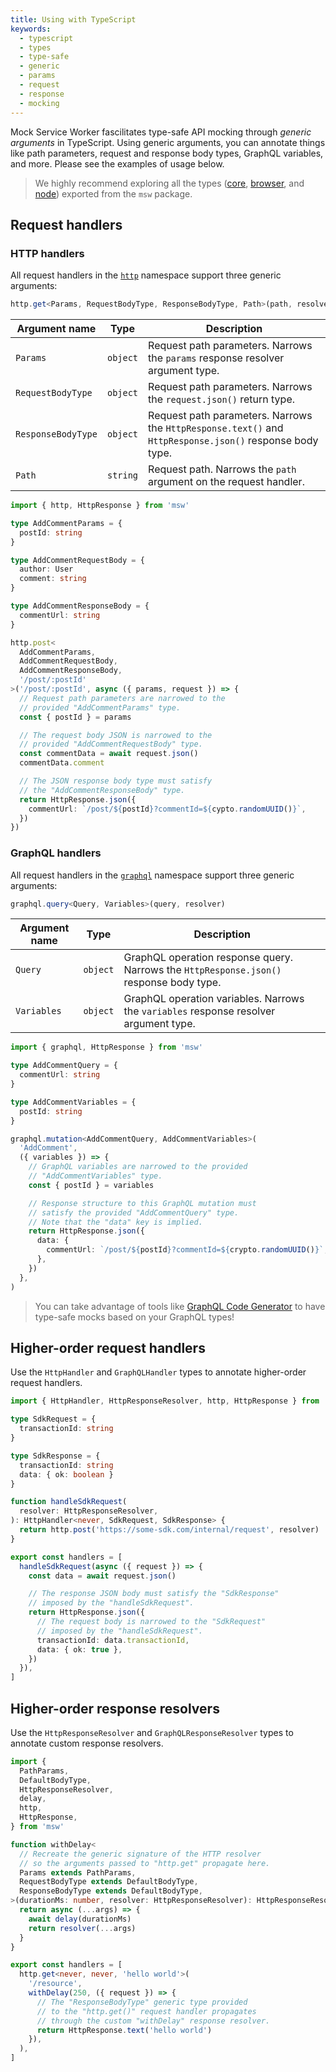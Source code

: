 ```yaml
---
title: Using with TypeScript
keywords:
  - typescript
  - types
  - type-safe
  - generic
  - params
  - request
  - response
  - mocking
---
```


Mock Service Worker fascilitates type-safe API mocking through _generic arguments_ in TypeScript. Using generic arguments, you can annotate things like path parameters, request and response body types, GraphQL variables, and more. Please see the examples of usage below.

> We highly recommend exploring all the types ([core](https://github.com/mswjs/msw/blob/main/src/core/index.ts), [browser](https://github.com/mswjs/msw/blob/main/src/browser/index.ts), and [node](https://github.com/mswjs/msw/blob/main/src/node/index.ts)) exported from the `msw` package.

## Request handlers

### HTTP handlers

All request handlers in the [`http`](/docs/api/http) namespace support three generic arguments:

```ts
http.get<Params, RequestBodyType, ResponseBodyType, Path>(path, resolver)
```

| Argument name      | Type     | Description                                                                                              |
| ------------------ | -------- | -------------------------------------------------------------------------------------------------------- |
| `Params`           | `object` | Request path parameters. Narrows the `params` response resolver argument type.                           |
| `RequestBodyType`  | `object` | Request path parameters. Narrows the `request.json()` return type.                                       |
| `ResponseBodyType` | `object` | Request path parameters. Narrows the `HttpResponse.text()` and `HttpResponse.json()` response body type. |
| `Path`             | `string` | Request path. Narrows the `path` argument on the request handler.                                        |

```ts
import { http, HttpResponse } from 'msw'

type AddCommentParams = {
  postId: string
}

type AddCommentRequestBody = {
  author: User
  comment: string
}

type AddCommentResponseBody = {
  commentUrl: string
}

http.post<
  AddCommentParams,
  AddCommentRequestBody,
  AddCommentResponseBody,
  '/post/:postId'
>('/post/:postId', async ({ params, request }) => {
  // Request path parameters are narrowed to the
  // provided "AddCommentParams" type.
  const { postId } = params

  // The request body JSON is narrowed to the
  // provided "AddCommentRequestBody" type.
  const commentData = await request.json()
  commentData.comment

  // The JSON response body type must satisfy
  // the "AddCommentResponseBody" type.
  return HttpResponse.json({
    commentUrl: `/post/${postId}?commentId=${cypto.randomUUID()}`,
  })
})
```

### GraphQL handlers

All request handlers in the [`graphql`](/docs/api/graphql) namespace support three generic arguments:

```ts
graphql.query<Query, Variables>(query, resolver)
```

| Argument name | Type     | Description                                                                             |
| ------------- | -------- | --------------------------------------------------------------------------------------- |
| `Query`       | `object` | GraphQL operation response query. Narrows the `HttpResponse.json()` response body type. |
| `Variables`   | `object` | GraphQL operation variables. Narrows the `variables` response resolver argument type.   |

```ts
import { graphql, HttpResponse } from 'msw'

type AddCommentQuery = {
  commentUrl: string
}

type AddCommentVariables = {
  postId: string
}

graphql.mutation<AddCommentQuery, AddCommentVariables>(
  'AddComment',
  ({ variables }) => {
    // GraphQL variables are narrowed to the provided
    // "AddCommentVariables" type.
    const { postId } = variables

    // Response structure to this GraphQL mutation must
    // satisfy the provided "AddCommentQuery" type.
    // Note that the "data" key is implied.
    return HttpResponse.json({
      data: {
        commentUrl: `/post/${postId}?commentId=${crypto.randomUUID()}`,
      },
    })
  },
)
```

> You can take advantage of tools like [GraphQL Code Generator](https://the-guild.dev/graphql/codegen) to have type-safe mocks based on your GraphQL types!

## Higher-order request handlers

Use the `HttpHandler` and `GraphQLHandler` types to annotate higher-order request handlers.

```ts
import { HttpHandler, HttpResponseResolver, http, HttpResponse } from 'msw'

type SdkRequest = {
  transactionId: string
}

type SdkResponse = {
  transactionId: string
  data: { ok: boolean }
}

function handleSdkRequest(
  resolver: HttpResponseResolver,
): HttpHandler<never, SdkRequest, SdkResponse> {
  return http.post('https://some-sdk.com/internal/request', resolver)
}

export const handlers = [
  handleSdkRequest(async ({ request }) => {
    const data = await request.json()

    // The response JSON body must satisfy the "SdkResponse"
    // imposed by the "handleSdkRequest".
    return HttpResponse.json({
      // The request body is narrowed to the "SdkRequest"
      // imposed by the "handleSdkRequest".
      transactionId: data.transactionId,
      data: { ok: true },
    })
  }),
]
```

## Higher-order response resolvers

Use the `HttpResponseResolver` and `GraphQLResponseResolver` types to annotate custom response resolvers.

```ts
import {
  PathParams,
  DefaultBodyType,
  HttpResponseResolver,
  delay,
  http,
  HttpResponse,
} from 'msw'

function withDelay<
  // Recreate the generic signature of the HTTP resolver
  // so the arguments passed to "http.get" propagate here.
  Params extends PathParams,
  RequestBodyType extends DefaultBodyType,
  ResponseBodyType extends DefaultBodyType,
>(durationMs: number, resolver: HttpResponseResolver): HttpResponseResolver {
  return async (...args) => {
    await delay(durationMs)
    return resolver(...args)
  }
}

export const handlers = [
  http.get<never, never, 'hello world'>(
    '/resource',
    withDelay(250, ({ request }) => {
      // The "ResponseBodyType" generic type provided
      // to the "http.get()" request handler propagates
      // through the custom "withDelay" response resolver.
      return HttpResponse.text('hello world')
    }),
  ),
]
```
